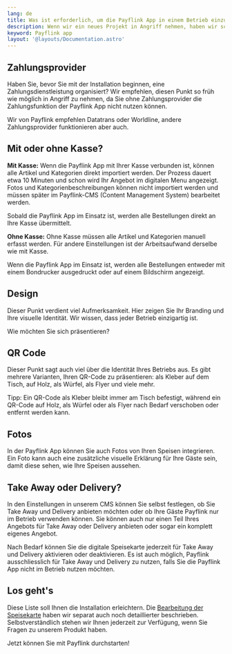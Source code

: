 ```yaml
---
lang: de
title: Was ist erforderlich, um die Payflink App in einem Betrieb einzusetzen?
description: Wenn wir ein neues Projekt in Angriff nehmen, haben wir schon Kribbeln im Bauch. Es gibt so viele Punkte, an die wir denken müssen, dass wir manchmal das eine oder andere Detail vergessen. Wir haben eine Checkliste erstellt, in der Sie Schritt für Schritt alles überprüfen können, was Sie brauchen, damit Sie unsere Payflink App in Ihrem Betrieb einsetzen können.
keyword: Payflink app
layout: '@layouts/Documentation.astro'
---
```


## Zahlungsprovider

Haben Sie, bevor Sie mit der Installation beginnen, eine Zahlungsdienstleistung organisiert? Wir empfehlen, diesen Punkt so früh wie möglich in Angriff zu nehmen, da Sie ohne Zahlungsprovider die Zahlungsfunktion der Payflink App nicht nutzen können.

Wir von Payflink empfehlen Datatrans oder Worldline, andere Zahlungsprovider funktionieren aber auch.

## Mit oder ohne Kasse?

__Mit Kasse:__ Wenn die Payflink App mit Ihrer Kasse verbunden ist, können alle Artikel und Kategorien direkt importiert werden. Der Prozess dauert etwa 10 Minuten und schon wird Ihr Angebot im digitalen Menu angezeigt. Fotos und Kategorienbeschreibungen können nicht importiert werden und müssen später im Payflink-CMS (Content Management System) bearbeitet werden.

Sobald die Payflink App im Einsatz ist, werden alle Bestellungen direkt an Ihre Kasse übermittelt.

__Ohne Kasse:__ Ohne Kasse müssen alle Artikel und Kategorien manuell erfasst werden. Für andere Einstellungen ist der Arbeitsaufwand derselbe wie mit Kasse.

Wenn die Payflink App im Einsatz ist, werden alle Bestellungen entweder mit einem Bondrucker ausgedruckt oder auf einem Bildschirm angezeigt.

## Design

Dieser Punkt verdient viel Aufmerksamkeit. Hier zeigen Sie Ihr Branding und Ihre visuelle Identität. Wir wissen, dass jeder Betrieb einzigartig ist.

Wie möchten Sie sich präsentieren?

## QR Code

Dieser Punkt sagt auch viel über die Identität Ihres Betriebs aus. Es gibt mehrere Varianten, Ihren QR-Code zu präsentieren: als Kleber auf dem Tisch, auf Holz, als Würfel, als Flyer und viele mehr.

Tipp: Ein QR-Code als Kleber bleibt immer am Tisch befestigt, während ein QR-Code auf Holz, als Würfel oder als Flyer nach Bedarf verschoben oder entfernt werden kann.

## Fotos

In der Payflink App können Sie auch Fotos von Ihren Speisen integrieren. Ein Foto kann auch eine zusätzliche visuelle Erklärung für Ihre Gäste sein, damit diese sehen, wie Ihre Speisen aussehen.

## Take Away oder Delivery?

In den Einstellungen in unserem CMS können Sie selbst festlegen, ob Sie Take Away und Delivery anbieten möchten oder ob Ihre Gäste Payflink nur im Betrieb verwenden können. Sie können auch nur einen Teil Ihres Angebots für Take Away oder Delivery anbieten oder sogar ein komplett eigenes Angebot.

Nach Bedarf können Sie die digitale Speisekarte jederzeit für Take Away und Delivery aktivieren oder deaktivieren. Es ist auch möglich, Payflink ausschliesslich für Take Away und Delivery zu nutzen, falls Sie die Payflink App nicht im Betrieb nutzen möchten.

## Los geht's

Diese Liste soll Ihnen die Installation erleichtern. Die [Bearbeitung der Speisekarte](../speisekarten-angebot-bearbeiten/) haben wir separat auch noch detaillierter beschrieben. Selbstverständlich stehen wir Ihnen jederzeit zur Verfügung, wenn Sie Fragen zu unserem Produkt haben.

Jetzt können Sie mit Payflink durchstarten!
